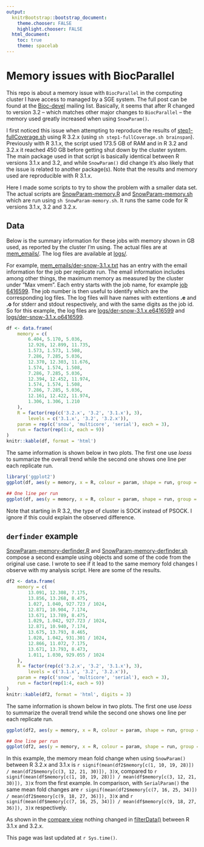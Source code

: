 ```yaml
---
output:
  knitrBootstrap::bootstrap_document:
    theme.chooser: FALSE
    highlight.chooser: FALSE
  html_document:
    toc: true
    theme: spacelab
---
```


Memory issues with BiocParallel
=====

This repo is about a memory issue with `BiocParallel` in the computing cluster I have access to managed by a SGE system. The full post can be found at the [Bioc-devel](https://stat.ethz.ch/pipermail/bioc-devel/2015-July/007788.html) mailing list. Basically, it seems that after R changed to version 3.2 -- which matches other major changes to `BiocParallel` -- the memory used greatly increased when using `SnowParam()`. 

I first noticed this issue when attempting to reproduce the results of [step1-fullCoverage.sh](https://github.com/leekgroup/derSoftware/blob/gh-pages/step1-fullCoverage.sh) using R 3.2.x (using `sh step1-fullCoverage.sh brainspan`). Previously with R 3.1.x, the script used 173.5 GB of RAM and in R 3.2 and 3.2.x it reached 450 GB before getting shut down by the cluster system. The main package used in that script is basically identical between R versions 3.1.x and 3.2, and while `SnowParam()` did change it's also likely that the issue is related to another package(s). Note that the results and memory used are reproducible with R 3.1.x.

Here I made some scripts to try to show the problem with a smaller data set. The actual scripts are [SnowParam-memory.R](https://github.com/lcolladotor/SnowParam-memory/tree/gh-pages/SnowParam-memory.R) and [SnowParam-memory.sh](https://github.com/lcolladotor/SnowParam-memory/tree/gh-pages/SnowParam-memory.sh) which are run using `sh SnowParam-memory.sh`. It runs the same code for R versions 3.1.x, 3.2 and 3.2.x. 


## Data

Below is the summary information for these jobs with memory shown in GB used, as reported by the cluster I'm using. The actual files are at [mem_emails/](https://github.com/lcolladotor/SnowParam-memory/tree/gh-pages/mem_emails). The log files are available at [logs/](https://github.com/lcolladotor/SnowParam-memory/tree/gh-pages/logs).

For example, [mem_emails/der-snow-3.1.x.txt](https://github.com/lcolladotor/SnowParam-memory/blob/gh-pages/mem_emails/der-snow-3.1.x.txt) has an entry with the email information for the job per replicate run. The email information includes among other things, the maximum memory as measured by the cluster under "Max vmem". Each entry starts with the job name, for example [job 6416599](https://github.com/lcolladotor/SnowParam-memory/blob/gh-pages/mem_emails/der-snow-3.1.x.txt#L1). The job number is then useful to identify which are the corresponding log files. The log files will have names with extentions __.e__ and __.o__ for stderr and stdout respectively, and with the same digits as the job id. So for this example, the log files are [logs/der-snow-3.1.x.e6416599](https://github.com/lcolladotor/SnowParam-memory/blob/gh-pages/logs/der-snow-3.1.x.e6416599) and [logs/der-snow-3.1.x.o6416599](https://github.com/lcolladotor/SnowParam-memory/blob/gh-pages/logs/der-snow-3.1.x.o6416599).

```r
df <- data.frame(
    memory = c(
        6.404, 5.170, 5.036,
        12.926, 12.899, 11.735,
        1.573, 1.573, 1.508,
        7.286, 7.285, 5.036,
        12.370, 12.303, 11.676,
        1.574, 1.574, 1.508,
        7.286, 7.285, 5.036,
        12.394, 12.452, 11.974,
        1.574, 1.574, 1.508,
        7.286, 7.285, 5.036,
        12.161, 12.422, 11.974,
        1.306, 1.306, 1.210
    ),
    R = factor(rep(c('3.2.x', '3.2', '3.1.x'), 3),
        levels = c('3.1.x', '3.2', '3.2.x')),
    param = rep(c('snow', 'multicore', 'serial'), each = 3),
    run = factor(rep(1:4, each = 9))
)
knitr::kable(df, format = 'html')
```

The same information is shown below in two plots. The first one use _loess_ to summarize the overall trend while the second one shows one line per each replicate run.

```r
library('ggplot2')
ggplot(df, aes(y = memory, x = R, colour = param, shape = run, group = param)) + geom_point() + geom_smooth(method = loess, se = FALSE)

## One line per run
ggplot(df, aes(y = memory, x = R, colour = param, shape = run, group = paste0(df$param, df$run))) + geom_point() + geom_line()
```

Note that starting in R 3.2, the type of cluster is SOCK instead of PSOCK. I ignore if this could explain the observed difference.

## `derfinder` example

[SnowParam-memory-derfinder.R](https://github.com/lcolladotor/SnowParam-memory/tree/gh-pages/SnowParam-memory.R) and [SnowParam-memory-derfinder.sh](https://github.com/lcolladotor/SnowParam-memory/tree/gh-pages/SnowParam-memory.sh) compose a second example using objects and some of the code from the original use case. I wrote to see if it lead to the same memory fold changes I observe with my analysis script. Here are some of the results.

```r
df2 <- data.frame(
    memory = c(
        13.091, 12.308, 7.175,
        13.856, 13.268, 8.475,
        1.027, 1.040, 927.723 / 1024,
        12.871, 10.904, 7.174,
        13.671, 13.789, 8.475,
        1.029, 1.042, 927.723 / 1024,
        12.871, 10.940, 7.174,
        13.675, 13.793, 8.465,
        1.028, 1.042, 931.301 / 1024,
        12.866, 11.072, 7.175,
        13.671, 13.793, 8.473,
        1.011, 1.030, 929.055 / 1024
    ),
    R = factor(rep(c('3.2.x', '3.2', '3.1.x'), 3),
        levels = c('3.1.x', '3.2', '3.2.x')),
    param = rep(c('snow', 'multicore', 'serial'), each = 3),
    run = factor(rep(1:4, each = 9))
)
knitr::kable(df2, format = 'html', digits = 3)
```

The same information is shown below in two plots. The first one use _loess_ to summarize the overall trend while the second one shows one line per each replicate run.

```r
ggplot(df2, aes(y = memory, x = R, colour = param, shape = run, group = param)) + geom_point() + geom_smooth(method = loess, se = FALSE)

## One line per run
ggplot(df2, aes(y = memory, x = R, colour = param, shape = run, group = paste0(df2$param, df2$run))) + geom_point() + geom_line()
```

In this example, the memory mean fold change when using `SnowParam()` between R 3.2.x and 3.1.x is `r signif(mean(df2$memory[c(1, 10, 19, 28)]) / mean(df2$memory[c(3, 12, 21, 30)]), 3)`x, compared to `r signif(mean(df$memory[c(1, 10, 19, 28)]) / mean(df$memory[c(3, 12, 21, 30)]), 3)`x from the first example. In comparison, with `SerialParam()` the same mean fold changes are `r signif(mean(df2$memory[c(7, 16, 25, 34)]) / mean(df2$memory[c(9, 18, 27, 36)]), 3)`x and `r signif(mean(df$memory[c(7, 16, 25, 34)]) / mean(df$memory[c(9, 18, 27, 36)]), 3)`x respectively.

As shown in the [compare view](https://github.com/lcolladotor/derfinder/compare/bioc3.0...master) nothing changed in [filterData()](https://github.com/lcolladotor/derfinder/blob/master/R/filterData.R) between R 3.1.x and 3.2.x.


This page was last updated at `r Sys.time()`.

